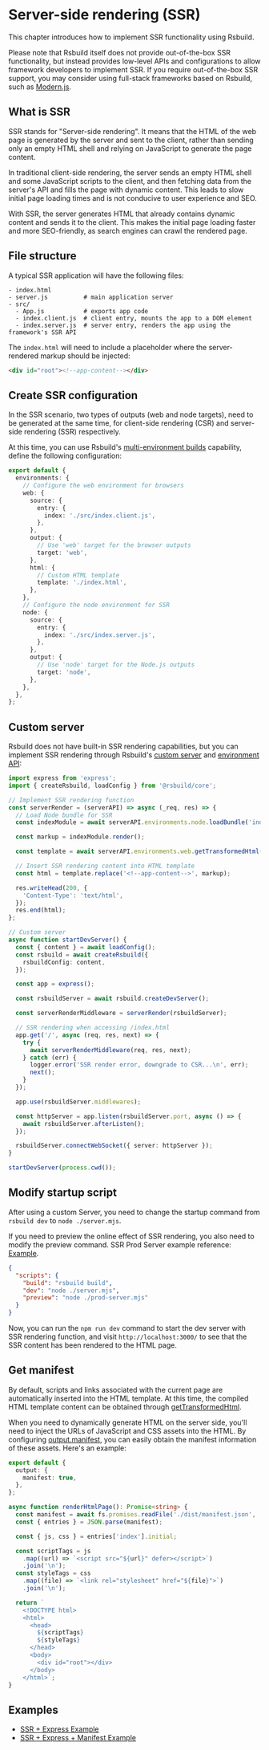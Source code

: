 # Server-side rendering (SSR)

This chapter introduces how to implement SSR functionality using Rsbuild.

Please note that Rsbuild itself does not provide out-of-the-box SSR functionality, but instead provides low-level APIs and configurations to allow framework developers to implement SSR. If you require out-of-the-box SSR support, you may consider using full-stack frameworks based on Rsbuild, such as [Modern.js](https://github.com/web-infra-dev/modern.js).

## What is SSR

SSR stands for "Server-side rendering". It means that the HTML of the web page is generated by the server and sent to the client, rather than sending only an empty HTML shell and relying on JavaScript to generate the page content.

In traditional client-side rendering, the server sends an empty HTML shell and some JavaScript scripts to the client, and then fetching data from the server's API and fills the page with dynamic content. This leads to slow initial page loading times and is not conducive to user experience and SEO.

With SSR, the server generates HTML that already contains dynamic content and sends it to the client. This makes the initial page loading faster and more SEO-friendly, as search engines can crawl the rendered page.

## File structure

A typical SSR application will have the following files:

```
- index.html
- server.js          # main application server
- src/
  - App.js           # exports app code
  - index.client.js  # client entry, mounts the app to a DOM element
  - index.server.js  # server entry, renders the app using the framework's SSR API
```

The `index.html` will need to include a placeholder where the server-rendered markup should be injected:

```html
<div id="root"><!--app-content--></div>
```

## Create SSR configuration

In the SSR scenario, two types of outputs (web and node targets), need to be generated at the same time, for client-side rendering (CSR) and server-side rendering (SSR) respectively.

At this time, you can use Rsbuild's [multi-environment builds](guide/advanced/environments) capability, define the following configuration:

```ts title="rsbuild.config.ts"
export default {
  environments: {
    // Configure the web environment for browsers
    web: {
      source: {
        entry: {
          index: './src/index.client.js',
        },
      },
      output: {
        // Use 'web' target for the browser outputs
        target: 'web',
      },
      html: {
        // Custom HTML template
        template: './index.html',
      },
    },
    // Configure the node environment for SSR
    node: {
      source: {
        entry: {
          index: './src/index.server.js',
        },
      },
      output: {
        // Use 'node' target for the Node.js outputs
        target: 'node',
      },
    },
  },
};
```

## Custom server

Rsbuild does not have built-in SSR rendering capabilities, but you can implement SSR rendering through Rsbuild's [custom server](/guide/basic/server#custom-server) and [environment API](/guide/advanced/environments#environment-api):

```ts title=server.mjs
import express from 'express';
import { createRsbuild, loadConfig } from '@rsbuild/core';

// Implement SSR rendering function
const serverRender = (serverAPI) => async (_req, res) => {
  // Load Node bundle for SSR
  const indexModule = await serverAPI.environments.node.loadBundle('index');

  const markup = indexModule.render();

  const template = await serverAPI.environments.web.getTransformedHtml('index');

  // Insert SSR rendering content into HTML template
  const html = template.replace('<!--app-content-->', markup);

  res.writeHead(200, {
    'Content-Type': 'text/html',
  });
  res.end(html);
};

// Custom server
async function startDevServer() {
  const { content } = await loadConfig();
  const rsbuild = await createRsbuild({
    rsbuildConfig: content,
  });

  const app = express();

  const rsbuildServer = await rsbuild.createDevServer();

  const serverRenderMiddleware = serverRender(rsbuildServer);

  // SSR rendering when accessing /index.html
  app.get('/', async (req, res, next) => {
    try {
      await serverRenderMiddleware(req, res, next);
    } catch (err) {
      logger.error('SSR render error, downgrade to CSR...\n', err);
      next();
    }
  });

  app.use(rsbuildServer.middlewares);

  const httpServer = app.listen(rsbuildServer.port, async () => {
    await rsbuildServer.afterListen();
  });

  rsbuildServer.connectWebSocket({ server: httpServer });
}

startDevServer(process.cwd());
```

## Modify startup script

After using a custom Server, you need to change the startup command from `rsbuild dev` to `node ./server.mjs`.

If you need to preview the online effect of SSR rendering, you also need to modify the preview command. SSR Prod Server example reference: [Example](https://github.com/rspack-contrib/rstack-examples/blob/main/rsbuild/ssr-express/prod-server.mjs).

```json title=package.json
{
  "scripts": {
    "build": "rsbuild build",
    "dev": "node ./server.mjs",
    "preview": "node ./prod-server.mjs"
  }
}
```

Now, you can run the `npm run dev` command to start the dev server with SSR rendering function, and visit `http://localhost:3000/` to see that the SSR content has been rendered to the HTML page.

## Get manifest

By default, scripts and links associated with the current page are automatically inserted into the HTML template. At this time, the compiled HTML template content can be obtained through [getTransformedHtml](/api/javascript-api/environment-api#gettransformedhtml).

When you need to dynamically generate HTML on the server side, you'll need to inject the URLs of JavaScript and CSS assets into the HTML. By configuring [output.manifest](/config/output/manifest), you can easily obtain the manifest information of these assets. Here's an example:

```ts title="rsbuild.config.ts"
export default {
  output: {
    manifest: true,
  },
};
```

```ts title=server.ts
async function renderHtmlPage(): Promise<string> {
  const manifest = await fs.promises.readFile('./dist/manifest.json', 'utf-8');
  const { entries } = JSON.parse(manifest);

  const { js, css } = entries['index'].initial;

  const scriptTags = js
    .map((url) => `<script src="${url}" defer></script>`)
    .join('\n');
  const styleTags = css
    .map((file) => `<link rel="stylesheet" href="${file}">`)
    .join('\n');

  return `
    <!DOCTYPE html>
    <html>
      <head>
        ${scriptTags}
        ${styleTags}
      </head>
      <body>
        <div id="root"></div>
      </body>
    </html>`;
}
```

## Examples

- [SSR + Express Example](https://github.com/rspack-contrib/rstack-examples/blob/main/rsbuild/ssr-express)
- [SSR + Express + Manifest Example](https://github.com/rspack-contrib/rstack-examples/blob/main/rsbuild/ssr-express-with-manifest)
